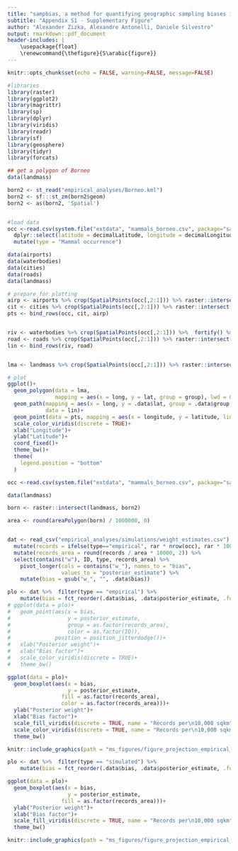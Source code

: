 ```yaml
---
title: "sampbias, a method for quantifying geographic sampling biases in species distribution data"
subtitle: "Appendix S1 - Supplementary Figure"
author: "Alexander Zizka, Alexandre Antonelli, Daniele Silvestro"
output: rmarkdown::pdf_document
header-includes: |
    \usepackage{float}
    \renewcommand{\thefigure}{S\arabic{figure}}
---
```


\newpage{}

```r
knitr::opts_chunk$set(echo = FALSE, warning=FALSE, message=FALSE)
```

```r
#libraries
library(raster)
library(ggplot2)
library(magrittr)
library(sp)
library(dplyr)
library(viridis)
library(readr)
library(sf)
library(geosphere)
library(tidyr)
library(forcats)

## get a polygon of Borneo
data(landmass)

born2 <- st_read("empirical_analyses/Borneo.kml")
born2 <- sf:::st_zm(born2$geom)
born2 <- as(born2, 'Spatial')


#load data
occ <-read.csv(system.file("extdata", "mammals_borneo.csv", package="sampbias"), sep = "\t") %>% 
  dplyr::select(latitude = decimalLatitude, longitude = decimalLongitude) %>% 
  mutate(type = "Mammal occurrence")

data(airports)
data(waterbodies)
data(cities)
data(roads)
data(landmass)

# prepare for plotting
airp <- airports %>% crop(SpatialPoints(occ[,2:1])) %>% raster::intersect(born2) %>%  coordinates() %>%  data.frame() %>% mutate(type = "Airport")
cit <- cities %>% crop(SpatialPoints(occ[,2:1])) %>% raster::intersect(born2) %>%  coordinates() %>%  data.frame() %>%  mutate(type = "City")
pts <- bind_rows(occ, cit, airp)


riv <- waterbodies %>% crop(SpatialPoints(occ[,2:1])) %>%  fortify() %>%  mutate(type = "River")
road <- roads %>% crop(SpatialPoints(occ[,2:1])) %>% raster::intersect(born2) %>%  fortify() %>%  mutate(type = "Road")
lin <- bind_rows(riv, road)


lma <- landmass %>% crop(SpatialPoints(occ[,2:1])) %>% raster::intersect(born2) %>%  fortify()

# plot
ggplot()+
  geom_polygon(data = lma,
               mapping = aes(x = long, y = lat, group = group), lwd = 0.5, col = "grey40", fill = "transparent")+
  geom_path(mapping = aes(x = long, y = .data$lat, group = .data$group, shape = type, color = type),
            data = lin)+
  geom_point(data = pts, mapping = aes(x = longitude, y = latitude, linetype = type, color = type), size = 3)+
  scale_color_viridis(discrete = TRUE)+
  xlab("Longitude")+
  ylab("Latitude")+
  coord_fixed()+
  theme_bw()+
  theme(
    legend.position = "bottom"
  )
```




```r
occ <-read.csv(system.file("extdata", "mammals_borneo.csv", package="sampbias"), sep = "\t")

data(landmass)

born <- raster::intersect(landmass, born2)

area <- round(areaPolygon(born) / 1000000, 0)


dat <- read_csv("empirical_analyses/simulations/weight_estimates.csv") %>% 
  mutate(records = ifelse(type=="empirical", rar * nrow(occ), rar * 100000)) %>% 
  mutate(records_area = round(records / area * 10000, 2)) %>% 
  select(contains("w"), ID, type, records_area) %>% 
    pivot_longer(cols = contains("w_"), names_to = "bias",
                 values_to = "posterior_estimate") %>%
    mutate(bias = gsub("w_", "", .data$bias))
```


```r
plo <- dat %>%  filter(type == "empirical") %>%
    mutate(bias = fct_reorder(.data$bias, .data$posterior_estimate, .fun = median, .desc = FALSE))
# ggplot(data = plo)+
#   geom_point(aes(x = bias, 
#                  y = posterior_estimate, 
#                  group = as.factor(records_area), 
#                  color = as.factor(ID)), 
#              position = position_jitterdodge())+
#   xlab("Posterior weight")+
#   xlab("Bias factor")+
#   scale_color_viridis(discrete = TRUE)+
#   theme_bw()

ggplot(data = plo)+
  geom_boxplot(aes(x = bias, 
                   y = posterior_estimate,
                 fill = as.factor(records_area),
                 color = as.factor(records_area)))+
  ylab("Posterior weight")+
  xlab("Bias factor")+
  scale_fill_viridis(discrete = TRUE, name = "Records per\n10,000 sqkm")+
  scale_color_viridis(discrete = TRUE, name = "Records per\n10,000 sqkm")+
  theme_bw()
```


```r

knitr::include_graphics(path = "ms_figures/figure_projection_empirical_rarefaction.jpg")

```



```r
plo <- dat %>%  filter(type == "simulated") %>%
    mutate(bias = fct_reorder(.data$bias, .data$posterior_estimate, .fun = median, .desc = FALSE))

ggplot(data = plo)+
  geom_boxplot(aes(x = bias, 
                   y = posterior_estimate,
                 fill = as.factor(records_area)))+
  ylab("Posterior weight")+
  xlab("Bias factor")+
  scale_fill_viridis(discrete = TRUE, name = "Records per\n10,000 sqkm")+
  theme_bw()
```



```r

knitr::include_graphics(path = "ms_figures/figure_projection_empirical_simulation.jpg")

```

